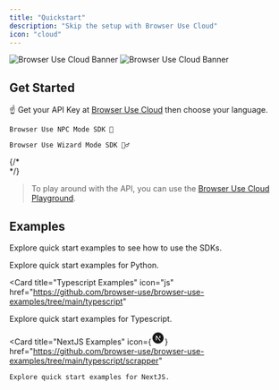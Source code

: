 ```yaml
---
title: "Quickstart"
description: "Skip the setup with Browser Use Cloud"
icon: "cloud"
---
```


<img
  className="block dark:hidden rounded-2xl"
  src="/images/cloud-banner.png"
  alt="Browser Use Cloud Banner"
/>
<img
  className="hidden dark:block rounded-2xl"
  src="/images/cloud-banner-dark.png"
  alt="Browser Use Cloud Banner"
/>

## Get Started

☝️ Get your API Key at [Browser Use Cloud](https://cloud.browser-use.com) then choose your language.

<CardGroup cols={2}>
  <Card
    title="Python SDK"
    icon="python"
    href="/cloud/v2/python-quickstart"

>

    Browser Use NPC Mode SDK 🤖

  </Card>
  <Card
    title="Node.js SDK"
    icon="node-js"
    href="/cloud/v2/node-quickstart"

>

    Browser Use Wizard Mode SDK 🧙‍♂️

  </Card>

</CardGroup>

{/* <br /> */}

> To play around with the API, you can use the [Browser Use Cloud Playground](https://cloud.browser-use.com/playground).

## Examples

Explore quick start examples to see how to use the SDKs.

<CardGroup cols={2}>
  <Card
    title="Python Examples"
    icon="python"
    href="https://github.com/browser-use/browser-use-examples/tree/main/python"
  >
    Explore quick start examples for Python.
  </Card>

<Card
  title="Typescript Examples"
  icon="js"
  href="https://github.com/browser-use/browser-use-examples/tree/main/typescript"
>
  Explore quick start examples for Typescript.
</Card>

   <Card
    title="NextJS Examples"
    icon={<svg viewBox="0 0 24 24" xmlns="http://www.w3.org/2000/svg" width="24" height="24" fill="currentColor" class="remixicon text-basis h-8 w-8 text-primary"><path d="M12 22C6.47715 22 2 17.5228 2 12C2 6.47715 6.47715 2 12 2C17.5228 2 22 6.47715 22 12C22 17.5228 17.5228 22 12 22ZM15.9999 8H14.6499V12H15.9999V8ZM9.34609 9.70937L15.405 17.5379L16.4591 16.7293L9.68281 8H8V15.9969H9.34609V9.70937Z"></path></svg>}
    href="https://github.com/browser-use/browser-use-examples/tree/main/typescript/scrapper"
  >
    Explore quick start examples for NextJS.
  </Card>
</CardGroup>
